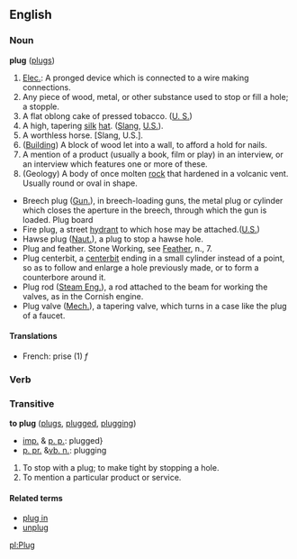 ==English==
===Noun===
'''plug''' ([[plugs]])

# [[Elec.]]: A pronged device which is connected to a wire making connections.
# Any piece of wood, metal, or other substance used to stop or fill a hole; a stopple.
# A flat oblong cake of pressed tobacco. ([[U. S.]])
# A high, tapering [[silk]] [[hat]]. ([[Slang]], [[U.S.]]).
# A worthless horse. [Slang, U.S.].
# ([[Building]]) A block of wood let into a wall, to afford a hold for nails.
# A mention of a product (usually a book, film or play) in an interview, or an interview which features one or more of these.
# (Geology) A body of once molten [[rock]] that hardened in a volcanic vent. Usually round or oval in shape.

*Breech plug ([[Gun.]]), in breech-loading guns, the metal plug or cylinder which closes the aperture in the breech, through which the gun is loaded. Plug board 
*Fire plug, a street [[hydrant]] to which hose may be attached.([[U.S.]])
*Hawse plug ([[Naut.]]), a plug to stop a hawse hole.
*Plug and feather. Stone Working, see [[Feather]], n., 7.
*Plug centerbit, a [[centerbit]] ending in a small cylinder instead of a point, so as to follow and enlarge a hole previously made, or to form a counterbore around it.
*Plug rod ([[Steam Eng.]]), a rod attached to the beam for working the valves, as in the Cornish engine.
*Plug valve ([[Mech.]]), a tapering valve, which turns in a case like the plug of a faucet.
====Translations====
*French: prise (1) ''f''

=== Verb===
===Transitive===
'''to plug''' ([[plugs]], [[plugged]], [[plugging]])

*[[imp.]] & [[p. p.]]: plugged}
*[[p. pr.]] &[[vb. n.]]: plugging

# To stop with a plug; to make tight by stopping a hole.
# To mention a particular product or service.

====Related terms====
*[[plug in]]
*[[unplug]]

[[pl:Plug]]